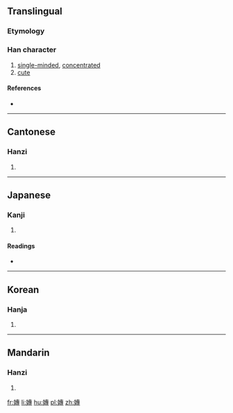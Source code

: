 ==Translingual==

===Etymology===
{{Han compound|女|專|c1=s|c2=p|t1=female|ls=psc}}

===Han character===
{{Han char|rn=38|rad=女|as=11|sn=14|four=4544<sub>3</sub>|canj=女十戈戈 (VJII)|ids=⿰[[女]][[專]]}}

# [[single-minded]], [[concentrated]]
# [[cute]]

====References====
* {{Han ref|kx=0270.070|dkj=06662|dj=0538.030|hdz=21075.140|uh=5AE5|ud=23269|bh=E16D|bd=57709}}

----

==Cantonese==

===Hanzi===
{{yue-hanzi|jyut=[[zyun1]]|y=jyun1}}

# {{defn|lang=yue|sort=女11}}

----

==Japanese==

===Kanji===
{{ja-kanji|grade=|rs=女11}}

# {{defn|lang=ja|sort=女11}}

====Readings====
* {{ja-readings|on=[[せん]] (sen), [[たん]] (tan), [[だん]] (dan)|kun=[[もつぱら]] (motsupara), [[ととのへる]] (totonoheru)}}

----

==Korean==

===Hanja===
{{ko-hanja|hangeul=전|rv=jeon|mr=chŏn}}

# {{defn|lang=ko|sort=女11}}

----

==Mandarin==

===Hanzi===
{{cmn-hanzi|pin=[[zhuān]] ([[zhuan1]])|wg=chuan<sup>1</sup>}}

# {{defn|lang=cmn|sort=女11}}

[[fr:嫥]]
[[li:嫥]]
[[hu:嫥]]
[[pl:嫥]]
[[zh:嫥]]